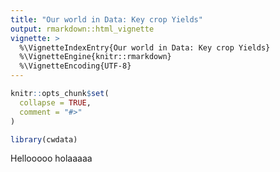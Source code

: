 ```yaml
---
title: "Our world in Data: Key crop Yields"
output: rmarkdown::html_vignette
vignette: >
  %\VignetteIndexEntry{Our world in Data: Key crop Yields}
  %\VignetteEngine{knitr::rmarkdown}
  %\VignetteEncoding{UTF-8}
---
```


```r
knitr::opts_chunk$set(
  collapse = TRUE,
  comment = "#>"
)
```

```r
library(cwdata)
```


Hellooooo holaaaaa

